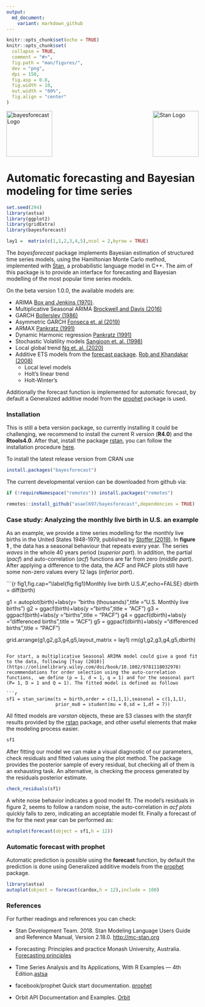 ```yaml
---
output:
  md_document:
    variant: markdown_github
---
```


```r
knitr::opts_chunk$set(echo = TRUE)
knitr::opts_chunk$set(
  collapse = TRUE,
  comment = "#>",
  fig.path = "man/figures/",
  dev = "png",
  dpi = 150,
  fig.asp = 0.8,
  fig.width = 10,
  out.width = "60%",
  fig.align = "center"
)
```

<img src="man/figures/bflogo.png" width = 120 alt="bayesforecast Logo"/>[<img src="https://raw.githubusercontent.com/stan-dev/logos/master/logo_tm.png" align="right" width=120 alt="Stan Logo"/>](https://mc-stan.org) 

# Automatic forecasting and Bayesian modeling for time series

```r
set.seed(294)
library(astsa)
library(ggplot2)
library(gridExtra)
library(bayesforecast)

lay1 =  matrix(c(1,1,2,3,4,5),ncol = 2,byrow = TRUE)
```

The *bayesforecast* package implements Bayesian estimation of structured time series models, using the Hamiltonian Monte Carlo method, implemented with [Stan](https://mc-stan.org/), a probabilistic language model in C++. The aim of this package is to provide an interface for forecasting and Bayesian modelling of the most popular time series models.

On the beta version 1.0.0, the available models are:
 
  + ARIMA [Box and Jenkins (1970)](https://www.wiley.com/en-us/Time+Series+Analysis%3A+Forecasting+and+Control%2C+5th+Edition-p-9781118675021).
  + Multiplicative Seasonal ARIMA [Brockwell and Davis (2016)](https://www.amazon.com/dp/3319298526/ref=cm_sw_su_dp?tag=otexts-20)
  + GARCH [Bollerslev (1986)](https://doi.org/10.1016/0304-4076(86)90063-1)
  + Asymmetric GARCH [Fonseca et. al (2019)](https://arxiv.org/abs/1910.01398)
  + ARMAX [Pankratz (1991)](https://www.amazon.com/dp/0471615285/ref=cm_sw_su_dp?tag=otexts-20)
  + Dynamic Harmonic regression [Pankratz (1991)](https://www.amazon.com/dp/0471615285/ref=cm_sw_su_dp?tag=otexts-20)
  + Stochastic Volatility models [Sangjoon et. al. (1998)](https://www.jstor.org/stable/2566931)
  + Local global trend [Ng et. al. (2020)](https://arxiv.org/abs/2004.08492) 
  + Additive ETS models from the [forecast package](https://github.com/robjhyndman/forecast). [Rob and Khandakar (2008)](https://www.jstatsoft.org/article/view/v027i03)
    * Local level models
    * Holt's linear trend
    * Holt-Winter's 

Additionally the forecast function is implemented for automatic forecast, by default a Generalized additive model from the [prophet](https://facebook.github.io/prophet/docs/installation.html#r) package is used.

### Installation 

This is still a beta version package, so currently installing it could be challenging, we recommend to install the current R version (**R4.0**) and the **Rtools4.0**. After that, install the package [rstan](https://mc-stan.org/users/interfaces/rstan.html), you can follow the installation procedure [here](https://github.com/stan-dev/rstan/wiki/RStan-Getting-Started).

To install the latest release version from CRAN use

```r
install.packages("bayesforecast")
```

The current developmental version can be downloaded from github via:

```r
if (!requireNamespace("remotes")) install.packages("remotes")

remotes::install_github("asael697/bayesforecast",dependencies = TRUE)
```
 
### Case study: Analyzing the monthly live birth in U.S. an example

As an example, we provide a time series modelling for the monthly live births in the United States 1948-1979, published by [Stoffer (2019)](https://github.com/nickpoison/astsa). In **figure 1** , the data has a seasonal behaviour that repeats every year. The series *waves* in the whole 40 years period (*superior part*). In addition, the partial (*pacf*) and auto-correlation (*acf*) functions  are far from zero (*middle part*). After applying a difference to the data, the ACF and PACF plots still have some non-zero values every 12 lags (*inferior part*).

```{r fig1,fig.cap="\\label{fig:fig1}Monthly live birth U.S.A",echo=FALSE}
dbirth = diff(birth)

g1 = autoplot(birth)+labs(y= "births (thousands)",title ="U.S. Monthly live births")
g2 = ggacf(birth)+labs(y ="births",title = "ACF")
g3 = ggpacf(birth)+labs(y ="births",title = "PACF")
g4 = ggacf(dbirth)+labs(y ="differenced births",title = "ACF")
g5 = ggpacf(dbirth)+labs(y ="differenced births",title = "PACF")


grid.arrange(g1,g2,g3,g4,g5,layout_matrix = lay1)
rm(g1,g2,g3,g4,g5,dbirth)
```

For start, a multiplicative Seasonal ARIMA model could give a good fit to the data, following [Tsay (2010)](https://onlinelibrary.wiley.com/doi/book/10.1002/9781118032978) recommendations for order selection using the auto-correlation functions,  we define (p = 1, d = 1, q = 1) and for the seasonal part (P= 1, D = 1 and Q = 1). The fitted model is defined as follows

```r
sf1 = stan_sarima(ts = birth,order = c(1,1,1),seasonal = c(1,1,1),
                  prior_mu0 = student(mu = 0,sd = 1,df = 7))
```

All fitted models are *varstan* objects, these  are S3 classes with the *stanfit* results provided by the [rstan](https://mc-stan.org/users/interfaces/rstan.html) package, and other useful elements that make the modeling process easier. 

```r
sf1
```

After fitting our model we can make a visual diagnostic of our parameters, check residuals and fitted values using the plot method. The package provides the posterior sample of every residual, but checking all of them is an exhausting task. An alternative, is checking the process generated by the residuals posterior estimate.

```r
check_residuals(sf1)
```

A white noise behavior indicates a good model fit. The model's residuals in figure 2, seems to follow a random noise, the auto-correlation in *acf plots* quickly falls to zero, indicating an acceptable model fit. Finally a forecast of the for the next year can be performed as:

```r
autoplot(forecast(object = sf1,h = 12))
```

### Automatic forecast with prophet

Automatic prediction is possible using the **forecast** function, by default the prediction is done
using Generalized additive models from the [prophet](https://facebook.github.io/prophet/docs/quick_start.html#python-api) package.

```r
library(astsa)
autoplot(object = forecast(cardox,h = 12),include = 100)
```


### References 

For further readings and references you can check: 

  
  + Stan Development Team. 2018. Stan Modeling Language Users Guide and Reference Manual, Version 2.18.0. [http://mc-stan.org](https://mc-stan.org)
  
  + Forecasting: Principles and practice Monash University, Australia. [Forecasting principles](https://otexts.com/fpp2/)
  
  + Time Series Analysis and Its Applications, With R Examples — 4th Edition.[astsa](https://www.stat.pitt.edu/stoffer/tsa4/index.html)
  
  + facebook/prophet Quick start documentation. [prophet](https://facebook.github.io/prophet/docs/quick_start.html#python-api) 
  
  + Orbit API Documentation and Examples. [Orbit](https://uber.github.io/orbit/)
